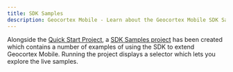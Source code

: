```yaml
---
title: SDK Samples
description: Geocortex Mobile - Learn about the Geocortex Mobile SDK Samples project
---
```



Alongside the [Quick Start Project](https://github.com/geocortex/quick-start), a [SDK Samples project](https://github.com/geocortex/sdk-samples) has been created which contains a number of examples of using the SDK to extend Geocortex Mobile. Running the project displays a selector which lets you explore the live samples.

<UseCaseContainer>
    <UseCaseCard
        title="Quick Start"
        description="Check out the Geocortex Mobile SDK Quick Start Project."
        // TODO: Validate link when available
        link="https://github.com/geocortex/mobile-quick-start"
    />
    <UseCaseCard
        title="SDK Samples"
        description="Check out the Geocortex Mobile SDK Samples Project."
        // TODO: Validate link when available
        link="https://github.com/geocortex/mobile-sdk-samples"
    />
</UseCaseContainer>
